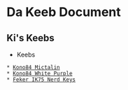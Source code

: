 = Da Keeb Document =
== Ki's Keebs ==

* Keebs
 * [[Kono84 Mictalin]]
 * [[Kono84 White Purple]]
 * [[Feker IK75 Nerd Keys]]
